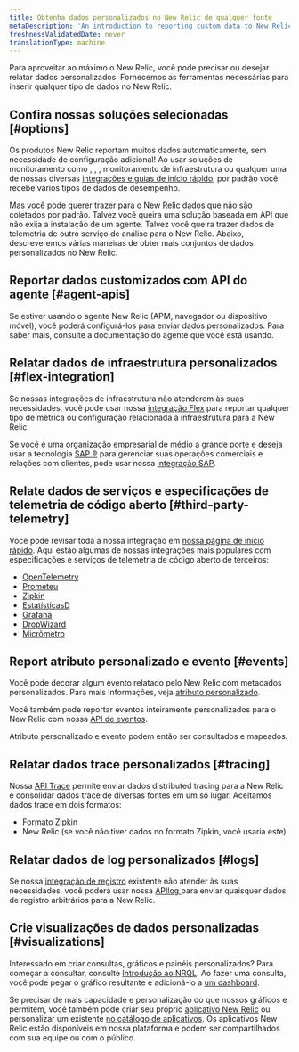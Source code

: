 ```yaml
---
title: Obtenha dados personalizados no New Relic de qualquer fonte
metaDescription: 'An introduction to reporting custom data to New Relic: why you''d want to do that, and how to start.'
freshnessValidatedDate: never
translationType: machine
---
```


Para aproveitar ao máximo o New Relic, você pode precisar ou desejar relatar dados personalizados. Fornecemos as ferramentas necessárias para inserir qualquer tipo de dados no New Relic.

## Confira nossas soluções selecionadas [#options]

Os produtos New Relic reportam muitos dados automaticamente, sem necessidade de configuração adicional! Ao usar soluções de monitoramento como <InlinePopover type="apm"/>, <InlinePopover type="browser"/>, <InlinePopover type="mobile"/>, monitoramento de infraestrutura ou qualquer uma de nossas diversas [integrações e guias de início rápido](https://newrelic.com/instant-observability), por padrão você recebe vários tipos de dados de desempenho.

Mas você pode querer trazer para o New Relic dados que não são coletados por padrão. Talvez você queira uma solução baseada em API que não exija a instalação de um agente. Talvez você queira trazer dados de telemetria de outro serviço de análise para o New Relic. Abaixo, descreveremos várias maneiras de obter mais conjuntos de dados personalizados no New Relic.

## Reportar dados customizados com API do agente [#agent-apis]

Se estiver usando o agente New Relic (APM, navegador ou dispositivo móvel), você poderá configurá-los para enviar dados personalizados. Para saber mais, consulte a documentação do agente que você está usando.

## Relatar dados de infraestrutura personalizados [#flex-integration]

Se nossas integrações de infraestrutura não atenderem às suas necessidades, você pode usar nossa [integração Flex](/docs/integrations/host-integrations/host-integrations-list/flex-integration-tool-build-your-own-integration) para reportar qualquer tipo de métrica ou configuração relacionada à infraestrutura para a New Relic.

Se você é uma organização empresarial de médio a grande porte e deseja usar a tecnologia [SAP ®](https://www.sap.com/) para gerenciar suas operações comerciais e relações com clientes, pode usar nossa [integração SAP](/docs/data-apis/custom-data/sap-integration).

## Relate dados de serviços e especificações de telemetria de código aberto [#third-party-telemetry]

Você pode revisar toda a nossa integração em [nossa página de início rápido](https://newrelic.com/instant-observability). Aqui estão algumas de nossas integrações mais populares com especificações e serviços de telemetria de código aberto de terceiros:

* [OpenTelemetry](/docs/more-integrations/open-source-telemetry-integrations/opentelemetry/introduction-opentelemetry-new-relic)
* [Prometeu](/docs/infrastructure/prometheus-integrations/get-started/send-prometheus-metric-data-new-relic)
* [Zipkin](/docs/distributed-tracing/trace-api/report-zipkin-format-traces-trace-api)
* [EstatísticasD](/docs/more-integrations/open-source-telemetry-integrations/statsd/statsd-monitoring-integration)
* [Grafana](/docs/more-integrations/grafana-integrations/get-started/grafana-support-prometheus-promql)
* [DropWizard](/docs/more-integrations/open-source-telemetry-integrations/dropwizard/dropwizard-reporter)
* [Micrômetro](/docs/more-integrations/open-source-telemetry-integrations/micrometer/micrometer-metrics-registry)

## Report atributo personalizado e evento [#events]

Você pode decorar algum evento relatado pelo New Relic com metadados personalizados. Para mais informações, veja [atributo personalizado](/docs/data-apis/custom-data/custom-events/collect-custom-attributes).

Você também pode reportar eventos inteiramente personalizados para o New Relic com nossa [API de eventos](/docs/data-apis/ingest-apis/event-api/introduction-event-api).

Atributo personalizado e evento podem então ser consultados e mapeados.

## Relatar dados trace personalizados [#tracing]

Nossa [API Trace](/docs/distributed-tracing/trace-api/introduction-trace-api) permite enviar dados distributed tracing para a New Relic e consolidar dados trace de diversas fontes em um só lugar. Aceitamos dados trace em dois formatos:

* Formato Zipkin
* New Relic (se você não tiver dados no formato Zipkin, você usaria este)

## Relatar dados de log personalizados [#logs]

Se nossa [integração de registro](/docs/logs/get-started/get-started-log-management) existente não atender às suas necessidades, você poderá usar nossa [APIlog ](/docs/logs/log-api/introduction-log-api)para enviar quaisquer dados de registro arbitrários para a New Relic.

## Crie visualizações de dados personalizadas [#visualizations]

Interessado em criar consultas, gráficos e painéis personalizados? Para começar a consultar, consulte [Introdução ao NRQL](/docs/query-your-data/nrql-new-relic-query-language/get-started/introduction-nrql-new-relics-query-language). Ao fazer uma consulta, você pode pegar o gráfico resultante e adicioná-lo a [um dashboard](/docs/query-your-data/explore-query-data/dashboards/introduction-dashboards).

Se precisar de mais capacidade e personalização do que nossos gráficos e <InlinePopover type="dashboards"/>permitem, você também pode criar seu próprio [aplicativo New Relic](/docs/new-relic-one/use-new-relic-one/build-new-relic-one/new-relic-one-build-your-own-custom-new-relic-one-application) ou personalizar um existente [no catálogo de aplicativos](https://opensource.newrelic.com/nerdpacks). Os aplicativos New Relic estão disponíveis em nossa plataforma e podem ser compartilhados com sua equipe ou com o público.
